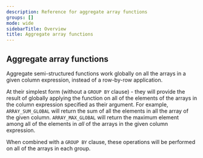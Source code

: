 ```yaml
---
description: Reference for aggregate array functions
groups: []
mode: wide
sidebarTitle: Overview
title: Aggregate array functions
---
```


## Aggregate array functions

Aggregate semi-structured functions work globally on all the arrays in a given column expression, instead of a row-by-row application.

At their simplest form (without a `GROUP BY` clause) - they will provide the result of globally applying the function on all of the elements of the arrays in the column expression specified as their argument. For example, `ARRAY_SUM_GLOBAL` will return the sum of all the elements in all the array of the given column. `ARRAY_MAX_GLOBAL` will return the maximum element among all of the elements in _all_ of the arrays in the given column expression.

When combined with a `GROUP BY` clause, these operations will be performed on all of the arrays in each group.
